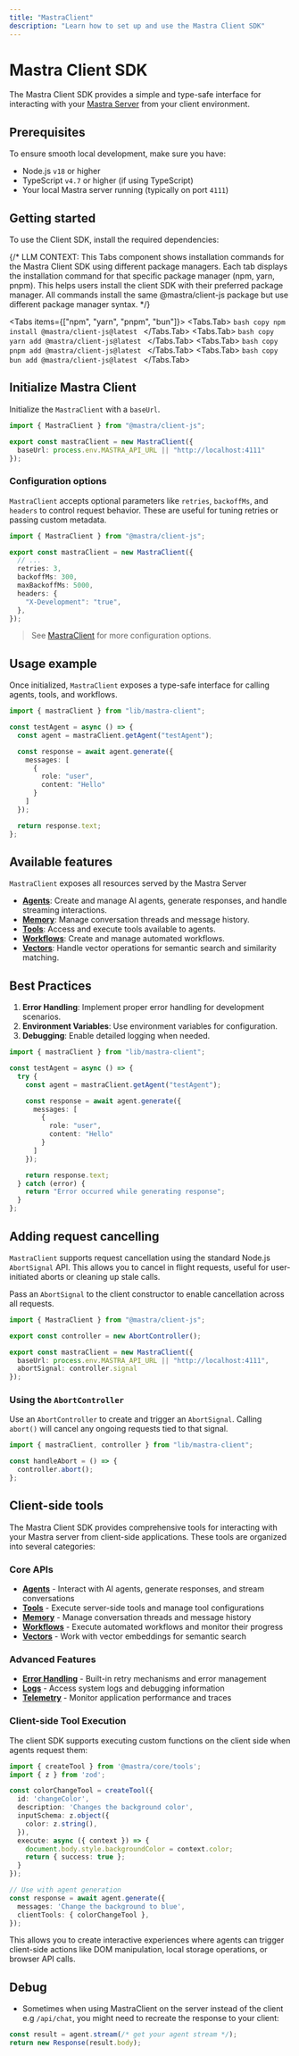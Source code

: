 ```yaml
---
title: "MastraClient"
description: "Learn how to set up and use the Mastra Client SDK"
---
```



# Mastra Client SDK

The Mastra Client SDK provides a simple and type-safe interface for interacting with your [Mastra Server](/docs/deployment/server) from your client environment.

## Prerequisites

To ensure smooth local development, make sure you have:

- Node.js `v18` or higher
- TypeScript `v4.7` or higher (if using TypeScript)
- Your local Mastra server running (typically on port `4111`)

## Getting started

To use the Client SDK, install the required dependencies:

{/*
LLM CONTEXT:
This Tabs component shows installation commands for the Mastra Client SDK using different package managers.
Each tab displays the installation command for that specific package manager (npm, yarn, pnpm).
This helps users install the client SDK with their preferred package manager.
All commands install the same @mastra/client-js package but use different package manager syntax.
*/}

<Tabs items={["npm", "yarn", "pnpm", "bun"]}>
  <Tabs.Tab>
    ```bash copy
    npm install @mastra/client-js@latest
    ```
  </Tabs.Tab>
  <Tabs.Tab>
    ```bash copy
    yarn add @mastra/client-js@latest
    ```
  </Tabs.Tab>
  <Tabs.Tab>
    ```bash copy
    pnpm add @mastra/client-js@latest
    ```
  </Tabs.Tab>
    <Tabs.Tab>
    ```bash copy
    bun add @mastra/client-js@latest
    ```
  </Tabs.Tab>
</Tabs>

## Initialize Mastra Client

Initialize the `MastraClient` with a `baseUrl`.

```typescript filename="lib/mastra-client.ts" showLineNumbers copy
import { MastraClient } from "@mastra/client-js";

export const mastraClient = new MastraClient({
  baseUrl: process.env.MASTRA_API_URL || "http://localhost:4111"
});
```

### Configuration options

`MastraClient` accepts optional parameters like `retries`, `backoffMs`, and `headers` to control request behavior. These are useful for tuning retries or passing custom metadata.

```typescript filename="lib/mastra-client.ts" showLineNumbers copy
import { MastraClient } from "@mastra/client-js";

export const mastraClient = new MastraClient({
  // ...
  retries: 3,
  backoffMs: 300,
  maxBackoffMs: 5000,
  headers: {
    "X-Development": "true",
  },
});
```
> See [MastraClient](../../reference/client-js/mastra-client.mdx) for more configuration options.

## Usage example

Once initialized, `MastraClient` exposes a type-safe interface for calling agents, tools, and workflows.

```typescript showLineNumbers copy
import { mastraClient } from "lib/mastra-client";

const testAgent = async () => {
  const agent = mastraClient.getAgent("testAgent");

  const response = await agent.generate({
    messages: [
      {
        role: "user",
        content: "Hello"
      }
    ]
  });

  return response.text;
};
```

## Available features

`MastraClient` exposes all resources served by the Mastra Server

- [**Agents**](/reference/client-js/agents): Create and manage AI agents, generate responses, and handle streaming interactions.
- [**Memory**](/reference/client-js/memory): Manage conversation threads and message history.
- [**Tools**](/reference/client-js/tools): Access and execute tools available to agents.
- [**Workflows**](/reference/client-js/workflows): Create and manage automated workflows.
- [**Vectors**](/reference/client-js/vectors): Handle vector operations for semantic search and similarity matching.

## Best Practices

1. **Error Handling**: Implement proper error handling for development scenarios.
2. **Environment Variables**: Use environment variables for configuration.
3. **Debugging**: Enable detailed logging when needed.

```typescript showLineNumbers copy
import { mastraClient } from "lib/mastra-client";

const testAgent = async () => {
  try {
    const agent = mastraClient.getAgent("testAgent");

    const response = await agent.generate({
      messages: [
        {
          role: "user",
          content: "Hello"
        }
      ]
    });

    return response.text;
  } catch (error) {
    return "Error occurred while generating response";
  }
};
```

## Adding request cancelling

`MastraClient` supports request cancellation using the standard Node.js `AbortSignal` API. This allows you to cancel in flight requests, useful for user-initiated aborts or cleaning up stale calls.

Pass an `AbortSignal` to the client constructor to enable cancellation across all requests.

```typescript {3,7} filename="lib/mastra-client.ts" showLineNumbers copy
import { MastraClient } from "@mastra/client-js";

export const controller = new AbortController();

export const mastraClient = new MastraClient({
  baseUrl: process.env.MASTRA_API_URL || "http://localhost:4111",
  abortSignal: controller.signal
});
```

### Using the `AbortController`

Use an `AbortController` to create and trigger an `AbortSignal`. Calling `abort()` will cancel any ongoing requests tied to that signal.

```typescript {4} showLineNumbers copy
import { mastraClient, controller } from "lib/mastra-client";

const handleAbort = () => {
  controller.abort();
};
```


## Client-side tools

The Mastra Client SDK provides comprehensive tools for interacting with your Mastra server from client-side applications. These tools are organized into several categories:

### Core APIs

- **[Agents](/reference/client-js/agents)** - Interact with AI agents, generate responses, and stream conversations
- **[Tools](/reference/client-js/tools)** - Execute server-side tools and manage tool configurations
- **[Memory](/reference/client-js/memory)** - Manage conversation threads and message history
- **[Workflows](/reference/client-js/workflows)** - Execute automated workflows and monitor their progress
- **[Vectors](/reference/client-js/vectors)** - Work with vector embeddings for semantic search

### Advanced Features

- **[Error Handling](/reference/client-js/error-handling)** - Built-in retry mechanisms and error management
- **[Logs](/reference/client-js/logs)** - Access system logs and debugging information
- **[Telemetry](/reference/client-js/telemetry)** - Monitor application performance and traces

### Client-side Tool Execution

The client SDK supports executing custom functions on the client side when agents request them:

```typescript
import { createTool } from '@mastra/core/tools';
import { z } from 'zod';

const colorChangeTool = createTool({
  id: 'changeColor',
  description: 'Changes the background color',
  inputSchema: z.object({
    color: z.string(),
  }),
  execute: async ({ context }) => {
    document.body.style.backgroundColor = context.color;
    return { success: true };
  }
});

// Use with agent generation
const response = await agent.generate({
  messages: 'Change the background to blue',
  clientTools: { colorChangeTool },
});
```

This allows you to create interactive experiences where agents can trigger client-side actions like DOM manipulation, local storage operations, or browser API calls.

## Debug

- Sometimes when using MastraClient on the server instead of the client e.g `/api/chat`,
  you might need to recreate the response to your client:

```typescript
const result = agent.stream(/* get your agent stream */);
return new Response(result.body);
```

